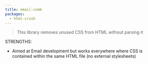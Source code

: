 ```yaml
---
title: email-comb
packages:
  - html-crush
---
```


> This library removes unused CSS from HTML without parsing it

STRENGTHS:

- Aimed at Email development but works everywhere where CSS is contained within the same HTML file (no external stylesheets)
